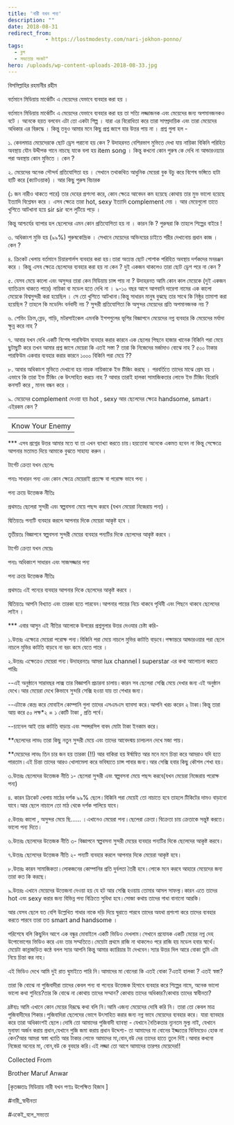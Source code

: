 ```yaml
---
title: 'নারী যখন পন্য'
description: ""
date: 2018-08-31
redirect_from: 
            - https://lostmodesty.com/nari-jokhon-ponno/
tags: 
  - ব্লগ
  - সভ্যতার সংকট"
hero: /uploads/wp-content-uploads-2018-08-33.jpg
---
```

বিসমিল্লাহির রহমানীর রহীম

বর্তমানে মিডিয়ায় মার্কেটিং এ মেয়েদের যেভাবে ব্যবহার করা হয় ।

বর্তমানে মিডিয়ায় মার্কেটিং এ মেয়েদের যেভাবে ব্যবহার করা হয় তা সত্যি লজ্জাজনক এবং মেয়েদের জন্য অপমানজনকও বটে । অনেকে হয়ত বলবেন এটা তো একটা শিল্প । যারা এর বিরোধিতা করে তারা সাম্প্রদায়িক এবং তারা মেয়েদের অধিকার এর বিরুদ্ধে । কিন্তু তবুও আমার মনে কিছু প্রশ্ন জাগে যার উত্তর পায় না । প্রশ্ন গুলা হল -

১. কেবলমাত্র মেয়েদেরকে ছোট ড্রেস পরানো হয় কেন ? উদাহরনত বেশিরভাগ মুভিতে দেখা যায় নায়িকা বিকিনি পরিহিত অবস্থায় যৌন উদ্দীপক গানে নাচছে যাকে বলা হয় item song । কিন্তু কখনো কোন পুরুষ কে দেখি না আন্ডারওয়্যার পরা অবস্থায় কোন মুভিতে । কেন ?

২. মেয়েদের অনেক সৌন্দর্য প্রতিযোগিতা হয় । সেখানে তথাকথিত আধুনিক মেয়েরা বুক উচু করে বিশেষ ভঙ্গিতে হাটা হাটি করে (ক্যাটওয়াক) । আর কিছু পুরুষ বিচারক

(১ জন নারীও থাকতে পারে) তার দেহের প্রশংসা করে, কোন ক্ষেত্রে আবেদন কম হয়েছে কোথায় তার মুভ ভালো হয়েছে ইত্যাদি বিশ্লেষন করে । এসব ক্ষেত্রে তারা hot, sexy ইত্যাদি complement দেয় । আর মেয়েগুলো তাতে খুশিতে আটখানা হয়ে sir sir বলে লুটিয়ে পড়ে ।

কিন্তু আশ্চর্যের ব্যাপার হল ছেলেদের এমন কোন প্রতিযোগিতা হয় না । কারন কি ? পুরুষরা কি তাহলে শিল্পের বাইরে !

৩. অধিকাংশ মুভি হয় (৯৯%) পুরুষকেন্দ্রিক । সেখানে মেয়েদের অভিনয়ের চাইতে শরীর দেখানোয় প্রধান কাজ । কেন ?

৪. ক্রিকেট খেলায় বর্তমানে চিয়ারগার্লস ব্যবহার করা হয়।তারা অত্যন্ত ছোট পোশাক পরিহিত অবস্থায় দর্শকদের মনরঞ্জন করে । কিন্তু এসব ক্ষেত্রে ছেলেদের ব্যবহার করা হয় না কেন ? দুই একজন থাকলেও তারা ছোট ড্রেশ পরে না কেন ?

৫. যেসব মেয়ে কালো এবং অসুন্দর তারা কেন মিডিয়ায় চান্স পায় না ? উদাহরনত আমি কোন কাল মেয়েকে (দুই একজন ব্যাতিক্রম থাকতে পারে) নায়িকা বা মডেল হতে দেখি না । ৯-১০ বছর আগে আগবানি দারেগা নামের এক কালো মেয়েকে বিশ্বসুন্দরী করা হয়েছিল । সে তো খুশিতে আটখানা।কিন্তু সাধারন মানুষ বুঝছে তার সাথে কি নিষ্ঠুর তামাশা করা হয়েছিল ? তাহলে কি মডেলিং বর্নবাদী নয় ? সুন্দরী প্রতিযোগিতা কি অসুন্দর মেয়েদের প্রতি অপমানজনক নয় ?

৬. শেভিং ক্রিম,ব্লেড, গাড়ি, মটরসাইকেল এমনকি ইশপগুলের ভূশির বিজ্ঞাপনে মেয়েদের নগ্ন ব্যবহার কি মেয়েদের মর্যাদা ক্ষুন্ন করে নাহ ?

৭. আবার যখন দেখি একটি বিশেষ পারফিউম ব্যবহার করার কারনে এক ছেলের পিছনে হাজার খানেক বিকিনি পরা মেয়ে ছুটাছুটি করে তখন আমার প্রশ্ন জাগে মেয়েরা কি এতই সস্তা ? তারা কি নিজেদের মর্জাদাও বোঝে নাহ ? ৫০০ টাকার পারফিউম একবার ব্যবহার করার কারনে ১০০০ বিকিনি পরা মেয়ে ??

৮. আবার অধিকাংশ মুভিতে দেখানো হয় নায়ক নায়িকাকে ইভ টিজিং করছে । পরবর্তিতে তাদের মাঝে প্রেম হয় । এভাবে কি তারা ইভ টিজিং কে উৎসাহিত করচে নাহ ? আবার তারাই হালকা সামাজিকতার লোভে ইভ টিজিং বিরোধি কনসার্ট করে , মানব বন্ধন করে ।

৯. মেয়েদের complement দেওয়া হয় hot , sexy আর ছেলেদের ক্ষেত্রে handsome, smart।এইরকম কেন ?

|                 |
| --------------- |
|                 |
| Know Your Enemy |

\*\*\* এসব প্রশ্নের উত্তর আমার মতে যা তা এখন ব্যাখ্যা করতে চায়।হয়তোবা অনেকে একমত হবেন না কিন্তু সেক্ষেত্রে আপনার মতামত দিয়ে আমাকে বুঝতে সাহায্য করুন ।

টার্গেট ক্রেতা যখন ছেলেঃ

পন্যঃ সাধারন পন্য এবং কোন ক্ষেত্রে মেয়েরাই প্রত্যক্ষ বা পরোক্ষ ভাবে পন্য ।

পন্য ক্রয়ে উত্তেজক নীতিঃ

প্রথমতঃ ছেলেরা সুন্দরী এবং স্বল্পবসনা মেয়ে পছন্দ করবে (যখন মেয়েরা নিজেরায় পন্য) ।

দ্বিতিয়তঃ পন্যটি ব্যবহার করলে আপনার দিকে মেয়েরা আকৃষ্ট হবে ।

তৃতীয়তঃ বিজ্ঞাপনে স্বল্পবসনা সুন্দরী মেয়ের ব্যবহার পন্যটির দিকে ছেলেদের আকৃষ্ট করবে ।

টার্গেট ক্রেতা যখন মেয়েঃ

পন্যঃ অধিকাংশ সাধারন এবং সাজসজ্জার পন্য

পন্য ক্রয়ে উত্তেজক নীতিঃ

প্রথমতঃ এই পন্যের ব্যবহার আপনার দিকে ছেলেদের আকৃষ্ট করবে ।

দ্বিতিয়তঃ আপনি বিখ্যাত এবং তারকা হতে পারবেন।আপনার পায়ের নিচে থাকবে পৃথিবী এবং পিছনে থাকবে ছেলেদের লাইন ।

\*\*\* এবার আসুন এই নীতির আলোকে উপরের প্রশ্নগুলার উত্তর দেওযার চেষ্টা করি-

১.উত্তরঃ এক্ষেত্রে মেয়েরা পরোক্ষ পন্য।বিকিনি পরা মেয়ে নাচলে মুভির কাটতি বাড়বে।পক্ষান্তরে আন্ডারওয়ার পরা ছেলে নাচলে মুভির কাটতি বাড়বে না বরং কমে যেতে পারে ।

২.উত্তরঃ এক্ষেত্রেও মেয়েরা পন্য।উদাহরনতঃ আমরা lux channel I superstar এর কথা আলোচনা করতে পারিঃ

\--এই অনুষ্ঠানে সারাবছর লাক্স তার বিজ্ঞাপনি প্রচারনা চালায়।কারন সব ছেলেরা সেক্সি মেয়ে দেখার জন্য এই অনুষ্ঠান দেখে।আর মেয়েরা দেখে কিভাবে সুন্দরি সেক্সি হওয়া যায় তা শেখার জন্য।

\--এটাকে কেন্দ্র করে মোবাইল কোম্পানি গুলা তাদের এসএমএস ব্যাবসা করে।আপনি খরচ করেন ২ টাকা।কিন্তু তারা আয় করে ৫০ লক্ষ\*২ = ১ কোটি টাকা , প্রতি পর্বে।

\--চ্যানেল আই তার কাটতি বাড়ায় এবং স্পন্সরসিপ বাবদ মোটা টাকা ইনকাম করে।

\*\*ছেলেদের লাভঃ তারা কিছু নতুন সুন্দরী মেয়ে এবং তাদের আবেদন্ময় চালচলন দেখে মজা পায়।

\*\*মেয়েদের লাভঃ তিন চার জন হয় তারকা (!!) আর বাকিরা হয় ঈর্ষান্বিত আর মনে মনে চিন্তা করে আমরাও যদি হতে পারতাম।এই চিন্তা তাদের আরও খোলামেলা করে ভবিষ্যতে চান্স পাবার জন্য।আর সেক্সি হবার কিছু কৌশল শেখা হয়।

৩.উত্তরঃ ছেলেদের উত্তেজক নীতি ১- ছেলেরা সুন্দরী এবং স্বল্পবসনা মেয়ে পছন্দ করবে(যখন মেয়েরা নিজেরায় পরোক্ষ পন্য)

৪. কারন ক্রিকেট খেলায় মাঠের দর্শক ৯৯% ছেলে।বিকিনি পরা মেয়েই তো নাচাতে হবে তাহলে টিকিটের দামও বাড়ানো যাবে।আর ছেলে নাচালে তো মাঠ থেকে দর্শক পালিয়ে যাবে।

৫.উত্তরঃ কালো , অসুন্দর মেয়ে ছি...... ।এখানেও মেয়েরা পন্য।ছেলেরা ক্রেতা।বিক্রেতা চায় ক্রেতাকে সন্তুষ্ট করতে।ভালো পন্য দিতে।

৬.উত্তরঃ ছেলেদের উত্তেজক নীতি ৩- বিজ্ঞাপনে স্বল্পবসনা সুন্দরী মেয়ের ব্যবহার পন্যটির দিকে ছেলেদের আকৃষ্ট করবে।

৭.উত্তরঃ ছেলেদের উত্তেজক নীতি ২- পন্যটি ব্যবহার করলে আপনার দিকে মেয়েরা আকৃষ্ট হবে।

৮.উত্তরঃ কারন সামাজিকতা।লোকজনের কোম্পানির প্রতি দুর্বলতা তৈরী হবে।লোকে মনে করবে আহারে মেয়েদের জন্য তারা কত কি করছে।

৯.উত্তরঃ এখানে মেয়েদের উত্তেজনা দেওয়া হয় যে হট আর সেক্সি হওয়ায় তোমার আসল সাফল্য।কারন এতে তাদের hot এবং sexy করার জন্য বিভিন্ন পন্য বিক্রিতে সুবিধা হবে।সোজা কথায় তাদের গাধা বানানো আরকি।

আর যেসব ছেলে যত বেশি উল্লেখিত গাধার নাকে দড়ি দিয়ে ঘুরাতে পারবে তাদের অযথা প্রশংশা করে তাদের ব্যবহার করতে পারবে তারা তত smart and handsome ।

পরিশেষে বলি কিছুদিন আগে এক বন্ধুর মোবাইলে একটি ভিডিও দেখলাম।সেখানে প্রযোযক একটি মেয়ের নগ্ন দেহ উপোভোগের ভিডিও করে এবং তার সম্মতিতে।মেয়েটা প্রথমে রাজি না থাকলেও পরে রাজি হয় মডেল হবার স্বার্থে।মেয়েটা কান্নাজড়িত কন্ঠে বলল স্যার আপনি কিন্তু আমার ক্যারিয়ার টা দেখবেন।স্যার উত্তর দিল আরে বোকা তুমি এটা নিয়ে চিন্তা কর নাহ।

এই ভিডিও দেখে আমি দুই রাত ঘুমাইতে পারি নি।আমাদের মা বোনেরা কি এতই বোকা ?এতই হালকা ? এতই স্বস্তা?

তারা কি বোঝে না পুজিবাদীরা তাদের কেবল পন্য বা পন্যের উত্তেজক হিসাবে ব্যবহার করে শিল্পের নামে, অনেক ভালো ভালো কথা শুনিয়ে?তার কি বোঝে না কোথায় তাদের সম্মান? কোথায় তাদের অধিকার?কোথায় তাদের স্বাধীনতা?

দ্রষ্টব্যঃ আমি এখানে কোন মেয়ের বিরূদ্ধে কথা বলি নি।আমি এজন্য মেয়েদের দোষি করি নি। তারা তো কেবল মাত্র পুজিবাদীদের শিকার।পুজিবাদিরা ছেলেদের ভোগে উৎসাহিত করার জন্য নগ্ন ভাবে মেয়েদের ব্যবহার করে। যারা ব্যাবহার করে তারা অধিকাংশই ছেলে।দোষি তো আমাদের পুজিবাদী ব্যাবস্থা - যেখানে নৈতিকতার ন্যূনতম মুল্য নাই, যেখানে মুনাফা অর্জন করায় প্রধান,যেখানে পুজি জমা করায় প্রধান উদ্দেশ্য- তা আমাদের মা বোনের ইজ্জতের বিনিময়েও হোক না কেন?আর আমরা স্বস্তা খ্যাতি আর টাকার লোভে আমাদের মা,বোন,বউ দের তাদের হাতে তুলে দিই।আবার কখনো নিজেরা অন্যের মা, বোন,বউ কে বুবহার করি।এই লজ্জা তো আগে আমাদের তারপর মেয়েদের!!

Collected From

Brother Maruf Anwar

\[কৃতজ্ঞতাঃ মিডিয়ায় নারী যখন পণ্যঃ উপেক্ষিত হিজাব ]

\#নারী_স্বাধীনতা

\#একেই_বলে_সভ্যতা
